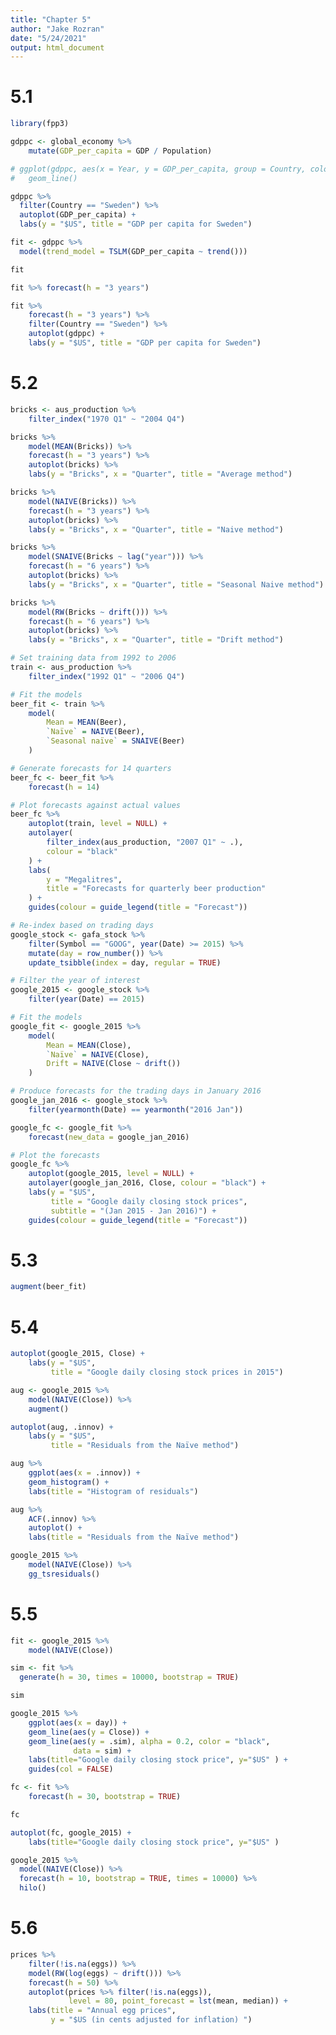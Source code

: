 ```yaml
---
title: "Chapter 5"
author: "Jake Rozran"
date: "5/24/2021"
output: html_document
---
```


# 5.1

```r
library(fpp3)

gdppc <- global_economy %>%
    mutate(GDP_per_capita = GDP / Population)

# ggplot(gdppc, aes(x = Year, y = GDP_per_capita, group = Country, color = Country)) +
#   geom_line()

gdppc %>%
  filter(Country == "Sweden") %>%
  autoplot(GDP_per_capita) +
  labs(y = "$US", title = "GDP per capita for Sweden")

fit <- gdppc %>%
  model(trend_model = TSLM(GDP_per_capita ~ trend()))

fit

fit %>% forecast(h = "3 years")

fit %>%
    forecast(h = "3 years") %>%
    filter(Country == "Sweden") %>%
    autoplot(gdppc) +
    labs(y = "$US", title = "GDP per capita for Sweden")
```

# 5.2

```r
bricks <- aus_production %>%
    filter_index("1970 Q1" ~ "2004 Q4")

bricks %>% 
    model(MEAN(Bricks)) %>% 
    forecast(h = "3 years") %>%
    autoplot(bricks) %>% 
    labs(y = "Bricks", x = "Quarter", title = "Average method")

bricks %>% 
    model(NAIVE(Bricks)) %>% 
    forecast(h = "3 years") %>%
    autoplot(bricks) %>% 
    labs(y = "Bricks", x = "Quarter", title = "Naive method")

bricks %>% 
    model(SNAIVE(Bricks ~ lag("year"))) %>% 
    forecast(h = "6 years") %>%
    autoplot(bricks) %>% 
    labs(y = "Bricks", x = "Quarter", title = "Seasonal Naive method")

bricks %>% 
    model(RW(Bricks ~ drift())) %>% 
    forecast(h = "6 years") %>%
    autoplot(bricks) %>% 
    labs(y = "Bricks", x = "Quarter", title = "Drift method")

# Set training data from 1992 to 2006
train <- aus_production %>%
    filter_index("1992 Q1" ~ "2006 Q4")

# Fit the models
beer_fit <- train %>%
    model(
        Mean = MEAN(Beer),
        `Naïve` = NAIVE(Beer),
        `Seasonal naïve` = SNAIVE(Beer)
    )

# Generate forecasts for 14 quarters
beer_fc <- beer_fit %>% 
    forecast(h = 14)

# Plot forecasts against actual values
beer_fc %>%
    autoplot(train, level = NULL) +
    autolayer(
        filter_index(aus_production, "2007 Q1" ~ .),
        colour = "black"
    ) +
    labs(
        y = "Megalitres",
        title = "Forecasts for quarterly beer production"
    ) +
    guides(colour = guide_legend(title = "Forecast"))

# Re-index based on trading days
google_stock <- gafa_stock %>%
    filter(Symbol == "GOOG", year(Date) >= 2015) %>%
    mutate(day = row_number()) %>%
    update_tsibble(index = day, regular = TRUE)

# Filter the year of interest
google_2015 <- google_stock %>% 
    filter(year(Date) == 2015)

# Fit the models
google_fit <- google_2015 %>%
    model(
        Mean = MEAN(Close),
        `Naïve` = NAIVE(Close),
        Drift = NAIVE(Close ~ drift())
    )

# Produce forecasts for the trading days in January 2016
google_jan_2016 <- google_stock %>%
    filter(yearmonth(Date) == yearmonth("2016 Jan"))

google_fc <- google_fit %>%
    forecast(new_data = google_jan_2016)

# Plot the forecasts
google_fc %>%
    autoplot(google_2015, level = NULL) +
    autolayer(google_jan_2016, Close, colour = "black") +
    labs(y = "$US",
         title = "Google daily closing stock prices",
         subtitle = "(Jan 2015 - Jan 2016)") +
    guides(colour = guide_legend(title = "Forecast"))
```

# 5.3

```r
augment(beer_fit)
```

# 5.4

```r
autoplot(google_2015, Close) +
    labs(y = "$US",
         title = "Google daily closing stock prices in 2015")

aug <- google_2015 %>%
    model(NAIVE(Close)) %>%
    augment()

autoplot(aug, .innov) +
    labs(y = "$US",
         title = "Residuals from the Naïve method")

aug %>%
    ggplot(aes(x = .innov)) +
    geom_histogram() +
    labs(title = "Histogram of residuals")

aug %>%
    ACF(.innov) %>%
    autoplot() +
    labs(title = "Residuals from the Naïve method")

google_2015 %>%
    model(NAIVE(Close)) %>%
    gg_tsresiduals()
```

# 5.5

```r
fit <- google_2015 %>%
    model(NAIVE(Close))

sim <- fit %>% 
  generate(h = 30, times = 10000, bootstrap = TRUE)

sim

google_2015 %>%
    ggplot(aes(x = day)) +
    geom_line(aes(y = Close)) +
    geom_line(aes(y = .sim), alpha = 0.2, color = "black",
              data = sim) +
    labs(title="Google daily closing stock price", y="$US" ) +
    guides(col = FALSE)

fc <- fit %>% 
    forecast(h = 30, bootstrap = TRUE)

fc

autoplot(fc, google_2015) +
    labs(title="Google daily closing stock price", y="$US" )

google_2015 %>%
  model(NAIVE(Close)) %>%
  forecast(h = 10, bootstrap = TRUE, times = 10000) %>%
  hilo()
```

# 5.6

```r
prices %>%
    filter(!is.na(eggs)) %>%
    model(RW(log(eggs) ~ drift())) %>%
    forecast(h = 50) %>%
    autoplot(prices %>% filter(!is.na(eggs)),
             level = 80, point_forecast = lst(mean, median)) +
    labs(title = "Annual egg prices",
         y = "$US (in cents adjusted for inflation) ")
```